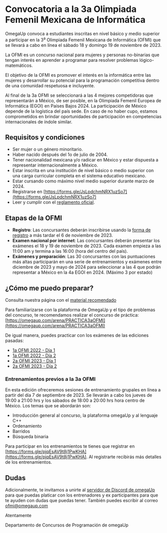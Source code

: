 # Convocatoria a la 3a Olimpiada Femenil Mexicana de Informática

OmegaUp convoca a estudiantes inscritas en nivel básico y medio superior a participar en la 3<sup>a</sup> Olimpiada Femenil Mexicana de Informática (OFMI) que se llevará a cabo en línea el sábado 18 y domingo 19 de noviembre de 2023.

La OFMI es un concurso nacional para mujeres y personas no-binarias que tengan interés en aprender a programar para resolver problemas lógico-matemáticos.

El objetivo de la OFMI es promover el interés en la informática entre las mujeres y desarrollar su potencial para la programación competitiva dentro de una comunidad respetuosa e incluyente.

Al final de la 3a OFMI se seleccionará a las 4 mejores competidoras que representarán a México, de ser posible, en la Olimpiada Femenil Europea de Informática (EGOI) en Países Bajos 2024. La participación de México depende de la logística del país sede. En caso de no haber cupo, estamos comprometidos en brindar oportunidades de participación en competencias internacionales de índole similar.

## Requisitos y condiciones

* Ser mujer o un género minoritario.
* Haber nacido después del 1o de julio de 2004.
* Tener nacionalidad mexicana y/o radicar en México y estar dispuesta a representar internacionalmente a México.
* Estar inscrita en una institución de nivel básico o medio superior con una carga curricular completa en el sistema educativo mexicano.
* Estar cursando como máximo nivel medio superior durante marzo de 2024.
* Registrarse en [https://forms.gle/JsLpdchmNRX1uzSo7](https://forms.gle/JsLpdchmNRX1uzSo7)
* Leer y cumplir con el [reglamento oficial](reglamento).


## Etapas de la OFMI

* **Registro**: Las concursantes deberán inscribirse usando la [forma de registro](https://forms.gle/JsLpdchmNRX1uzSo7) a más tardar el 6 de noviembre de 2023.
* **Examen nacional por internet**: Las concursantes deberán presentar los exámenes el 18 y 19 de noviembre de 2023. Cada examen empieza a las 11:00 am y termina a las 16:00 (hora del centro del país).
* **Exámenes y preparación**: Las 30 concursantes con las puntuaciones más altas participarán en una serie de entrenamientos y exámenes entre diciembre de 2023 y mayo de 2024 para seleccionar a las 4 que podrán representar a México en la 4a EGOI en 2024. (Máximo 3 por estado)

## ¿Cómo me puedo preparar?

Consulta nuestra página con el [material recomendado](material)

Para familiarizarse con la plataforma de OmegaUp y el tipo de problemas del concurso, te recomendamos realizar el concurso de práctica:  [https://omegaup.com/arena/PRACTICA3aOFMI](https://omegaup.com/arena/PRACTICA3aOFMI)

De igual manera, puedes practicar con los exámenes de las ediciones pasadas:

* [1a OFMI 2022 - Día 1](https://omegaup.com/arena/OFMI2022DIA1/#problems)
* [1a OFMI 2022 - Día 2](https://omegaup.com/arena/OFMI2022DIA2/#problems)
* [2a OFMI 2023 - Día 1](https://omegaup.com/arena/OFMI2023DIA1/#problems)
* [2a OFMI 2023 - Día 2](https://omegaup.com/arena/OFMI2023DIA2/#problems)

### Entrenamientos previos a la 3a OFMI

En esta edición ofreceremos sesiones de entrenamiento grupales en línea a partir del día 7 de septiembre de 2023. Se llevarán a cabo los jueves de 19:00 a 21:00 hrs y los sábados de 18:00 a 20:00 hrs hora centro de México. Los temas que se abordarán son:

* Introducción general al concurso, la plataforma omegaUp y al lenguaje C++
* Ordenamiento
* Barridos
* Búsqueda binaria

Para participar en los entrenamientos te tienes que registrar en [https://forms.gle/pjqEsAV9t8j1PwKHA](https://forms.gle/pjqEsAV9t8j1PwKHA). Al registrarte recibirás más detalles de los entrenamientos.

## Dudas

Adicionalmente, te invitamos a unirte al [servidor de Discord de omegaUp](https://discord.gg/gn6GTb4rfG) para que puedas platicar con los entrenadores y ex participantes para que te ayuden con dudas que puedas tener. También puedes escribir al correo [ofmi@omegaup.com](mailto:ofmi@omegaup.com)

Atentamente

Departamento de Concursos de Programación de omegaUp
